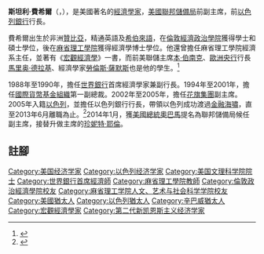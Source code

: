 {{Infobox officeholder
|name              = 斯坦利·費希爾
|original_name     = Stanley Fischer
|image             = Stanley Fischer (14152693510).jpg
|office            = [[聯邦儲備系統|聯邦儲備委員會副主席]]
|president         = [[巴拉克·歐巴馬|巴拉克·歐巴馬]]<br>[[唐納·川普|唐納·川普]]
|term_start        = 2014年6月16日
|term_end          = 2017年10月13日
|predecessor       = [[珍妮特·葉倫|珍妮特·葉倫]]
|successor         = ''空缺''
|office1           = [[以色列銀行|以色列銀行]]行長
|term_start1       = 2005年5月1日
|term_end1         = 2013年6月30日
|primeminister1    = [[艾里爾·夏隆|艾里爾·夏隆]]<br>[[埃胡德·奧爾默特|埃胡德·奧爾默特]]<br>[[本雅明·內塔尼亞胡|本雅明·內塔尼亞胡]]
|predecessor1      = {{link-en|大卫·克莱恩|David Klein (economist)}}
|successor1        = {{link-en|卡尔尼特·弗拉格|Karnit Flug}}
|office2           = [[國際貨幣基金組織|國際貨幣基金組織]]第一副總裁
|1blankname2       = 總裁
|1namedata2        = [[米歇尔·康德苏|米歇尔·康德苏]]<br>{{link-en|霍斯特·科勒|Horst Köhler}}
|term_start2       = 1994年9月1日
|term_end2         = 2001年8月31日
|predecessor2      = 職位設立
|successor2        = [[安妮·克鲁格|安妮·克鲁格]]
|office3           = [[世界銀行首席經濟師|世界銀行首席經濟師]]
|1blankname3       = 行長 
|1namedata3        = [[巴伯·B·科纳布尔|巴伯·B·科纳布尔]]
|term_start3       = 1988年1月
|term_end3         = 1990年8月
|predecessor3      = [[安妮·克鲁格|安妮·克鲁格]]
|successor3        = [[勞倫斯·薩默斯|勞倫斯·薩默斯]]
|birth_date        = {{birth date and age|1943|10|15}}
|birth_place       = [[北羅德西亞|北羅德西亞]][[馬札布卡|馬札布卡]]（今屬[[贊比亞|贊比亞]]）
|death_date        = 
|death_place       = 
|education         = [[倫敦政治經濟學院|倫敦政治經濟學院]] {{small|([[理學士|理學士]], [[理學碩士|理學碩士]])}}<br>[[麻省理工學院|麻省理工學院]] {{small|([[哲學博士|哲學博士]])}}
|signature         = Stanley Fischer (סטנלי פישר) Signature 2010.png
|module            = {{Infobox economist
|child             = yes
|field             = [[宏觀經濟學|宏觀經濟學]]
|school_tradition  = [[新興凱恩斯學派|新興凱恩斯學派]]
|doctoral_advisor  = [[Franklin_M._Fisher|Franklin M. Fisher]]<ref>{{cite thesis |last=Fisher |first=Stanley |date=1969 |title=Essays on assets and contingent commodities |type=Ph.D. |publisher=[[MIT|MIT]] |url=https://dspace.mit.edu/handle/1721.1/13873 |accessdate=25 May 2017 |archive-date=2019-10-28 |archive-url=https://web.archive.org/web/20191028101832/https://dspace.mit.edu/handle/1721.1/13873 |dead-url=no }}</ref>
|doctoral_students = [[Zvi_Bodie|Zvi Bodie]]<ref>{{cite thesis |last=Bodie |first=Zvi |date=1975 |title=Hedging against inflation |type=Ph.D. |publisher=[[MIT|MIT]] |url=http://library.mit.edu/item/000027143 |accessdate=23 May 2017}}</ref><br>[[Isher_Judge_Ahluwalia|Isher Judge Ahluwalia]]<ref>{{cite thesis |last=Ahluwalia |first=Isher Judge |date=1976 |title=A macro-econometric model of the Indian economy analyzing inflation during 1951-1973 |type=Ph.D. |publisher=[[MIT|MIT]] |url=http://library.mit.edu/item/000036081 |accessdate=30 May 2017}}</ref><br>[[Frederic_Mishkin|Frederic Mishkin]]<ref>{{cite thesis |last=Mishkin |first=Frederic Stanley |date=1976 |title=Illiquidity, the demand for consumer durables, and monetary policy |type=Ph.D. |publisher=[[MIT|MIT]] |url=http://library.mit.edu/item/000036096 |accessdate=24 May 2017}}</ref><br>[[Steven_M._Sheffrin|Steven M. Sheffrin]]<ref>{{cite thesis |last=Sheffrin |first=Steven M. |date=1976 |title=Rational expectations and employment fluctuations |type=Ph.D. |publisher=[[MIT|MIT]] |url=http://library.mit.edu/item/000029234 |accessdate=31 May 2017}}</ref><br>[[Olivier_Blanchard|Olivier Blanchard]]<ref>{{cite thesis |last=Blanchard |first=Olivier |date=1977 |title=Two essays on economic fluctuations |type=Ph.D. |publisher=[[MIT|MIT]] |url=http://library.mit.edu/item/000057369 |accessdate=1 February 2017}}</ref><br>[[本·伯南克|本·伯南克]]<ref>{{cite thesis |last=Bernanke |first=Ben |date=1979 |title=Long-term commitments, dynamic optimization, and the business cycle |type=[[Doctor_of_Philosophy|PhD]] |publisher=[[Massachusetts_Institute_of_Technology|Massachusetts Institute of Technology]] |url=https://dspace.mit.edu/bitstream/handle/1721.1/29839/05915220-MIT.pdf?sequence=2 |accessdate=23 October 2016 |archive-date=2017-08-16 |archive-url=https://web.archive.org/web/20170816224703/http://dspace.mit.edu/bitstream/handle/1721.1/29839/05915220-MIT.pdf?sequence=2 |dead-url=no }}</ref><br>[[David_Hsieh|David Hsieh]]<ref>{{cite thesis |last=Hsieh |first=David Arthur |date=1981 |title=Expectations and efficiencies in international markets |type=Ph.D. |publisher=[[MIT|MIT]] |url=http://library.mit.edu/item/000117075 |accessdate=27 May 2017 |archive-date=2020-01-24 |archive-url=https://web.archive.org/web/20200124190227/http://library.mit.edu/item/000117075 |dead-url=no }}</ref><br>[[Kenneth_D._West|Kenneth D. West]]<ref>{{cite thesis |last=West |first=Kenneth D. |date=1983 |title=Inventory models and backlog costs : an empirical investigation |type=Ph.D. |publisher=[[MIT|MIT]] |url=https://dspace.mit.edu/bitstream/handle/1721.1/15498/11248849-MIT.pdf?sequence=2 |accessdate=16 March 2017 |archive-date=2017-08-19 |archive-url=https://web.archive.org/web/20170819105419/http://dspace.mit.edu/bitstream/handle/1721.1/15498/11248849-MIT.pdf?sequence=2 |dead-url=no }}</ref><br>[[Greg_Mankiw|Greg Mankiw]]<ref>{{cite web |title=A Profile of Stanley Fischer |url=http://gregmankiw.blogspot.jp/2013/02/a-profile-of-stanley-fischer.html |publisher=GREG MANKIW'S BLOG |date=September 19, 2016 |access-date=2017-11-04 |archive-date=2017-02-14 |archive-url=https://web.archive.org/web/20170214232224/http://gregmankiw.blogspot.jp/2013/02/a-profile-of-stanley-fischer.html |dead-url=no }}</ref><br>[[Jeffrey_Miron|Jeffrey Miron]]<ref>{{cite thesis |last=Miron |first=Jeffrey Alan |date= 1984 |title=The economics of seasonal time series |type=Ph.D. |publisher=[[MIT|MIT]] |url=http://library.mit.edu/item/000219612 |accessdate=27 May 2017}}</ref><br>[[Mark_Bils|Mark Bils]]<ref>{{cite thesis |last=Bils |first=Mark |date=1985 |title=Essays on the cyclical behavior of cost and price |type=Ph.D. |publisher=[[MIT|MIT]] |url=http://library.mit.edu/item/000239735 |accessdate=27 May 2017}}</ref><br>[[David_Romer|David Romer]]<ref>{{cite thesis |last=Romer |first=David |date=1985 |title=General equilibrium analysis of government financial policies |type=Ph.D. |publisher=[[MIT|MIT]] |url=http://library.mit.edu/item/000241700 |accessdate=24 May 2017}}</ref><br>[[Ricardo_J._Caballero|Ricardo J. Caballero]]<ref>{{cite thesis |last=Caballero |first=Ricardo J. |date=1988 |title=The Stochastic Behavior of Consumption and Savings |type=Ph.D. |publisher=[[MIT|MIT]] |url=https://dspace.mit.edu/bitstream/handle/1721.1/99793/20002978-MIT.pdf?sequence=1#page=4 |accessdate=17 October 2016 |archive-date=2017-08-17 |archive-url=https://web.archive.org/web/20170817063031/http://dspace.mit.edu/bitstream/handle/1721.1/99793/20002978-MIT.pdf?sequence=1#page=4 |dead-url=no }}</ref><br>[[D._Nathan_Sheets|D. Nathan Sheets]]<ref>{{cite thesis |last=Sheets |first=D. Nathan |date=1993 |title=Essays in intersectoral economics: exchange rates, public capital and productivity |type=Ph.D. |publisher=[[MIT|MIT]] |url=https://dspace.mit.edu/handle/1721.1/12708 |accessdate=27 May 2017 |archive-date=2020-08-07 |archive-url=https://web.archive.org/web/20200807112039/https://dspace.mit.edu/handle/1721.1/12708 |dead-url=no }}</ref><br>[[Ilan_Goldfajn|Ilan Goldfajn]]<ref>{{cite thesis |last=Goldfajn |first=Ilan |date=1995 |title=On public debt and exchange rates |type=Ph.D. |publisher=[[MIT|MIT]] |url=https://dspace.mit.edu/handle/1721.1/11082 |accessdate=25 May 2017 |archive-date=2020-08-07 |archive-url=https://web.archive.org/web/20200807082057/https://dspace.mit.edu/handle/1721.1/11082 |dead-url=no }}</ref>}}
}}
'''斯坦利·費希爾'''（{{lang-en|Stanley Fischer}}，{{bd|1943年|10月15日|catIdx=F}}），是美國著名的[[經濟學家|經濟學家]]，[[美國聯邦儲備局|美國聯邦儲備局]]前副主席，前[[以色列銀行|以色列銀行]]行長。

費希爾出生於非洲[[贊比亞|贊比亞]]，精通英語及[[希伯來語|希伯來語]]，在[[倫敦經濟政治學院|倫敦經濟政治學院]]獲得學士和碩士學位，後在[[麻省理工學院|麻省理工學院]]獲得經濟學博士學位。他還曾擔任麻省理工學院經濟系主任，並著有《[[宏觀經濟學|宏觀經濟學]]》一書，而前美聯儲主席[[本·伯南克|本·伯南克]]、[[歐洲央行|歐洲央行]]行長[[馬里奥·德拉基|馬里奥·德拉基]]、經濟學家[[勞倫斯·薩默斯|勞倫斯·薩默斯]]也是他的學生。<ref>{{Cite web |url=http://news.xinhuanet.com/fortune/2014-01/13/c_125993711.htm |title=新華網：伯南克導師費希爾獲提名 出任美聯儲副主席 |access-date=2016-05-18 |archive-date=2016-09-27 |archive-url=https://web.archive.org/web/20160927164047/http://news.xinhuanet.com/fortune/2014-01/13/c_125993711.htm |dead-url=no }}</ref>

1988年至1990年，擔任[[世界銀行|世界銀行]]首席經濟學家兼副行長。1994年至2001年，擔任[[國際貨幣基金組織|國際貨幣基金組織]]第一副總裁。2002年至2005年，擔任[[花旗集團|花旗集團]]副主席。2005年入籍[[以色列|以色列]]，並擔任以色列銀行行長，帶領以色列成功渡過[[金融海嘯|金融海嘯]]，直至2013年6月離職為止。<ref>{{Cite web |url=http://news.163.com/14/0111/10/9IA66LDH00014JB5.html |title=網易：美聯儲副主席人選斯坦利·費希爾 |access-date=2014-01-19 |archive-date=2018-10-04 |archive-url=https://web.archive.org/web/20181004204828/http://news.163.com/14/0111/10/9IA66LDH00014JB5.html |dead-url=no }}</ref>2014年1月，獲[[美國總統|美國總統]][[奧巴馬|奧巴馬]]提名為聯邦儲備局候任副主席，接替升做主席的[[珍妮特·耶倫|珍妮特·耶倫]]。

==註腳==
<references />
{{Keynesians}}

{{Authority control}}
{{DEFAULTSORT:Fischer, Stanley}}
[[Category:美国经济学家|Category:美国经济学家]]
[[Category:以色列经济学家|Category:以色列经济学家]]
[[Category:美国文理科学院院士|Category:美国文理科学院院士]]
[[Category:世界銀行首席經濟師|Category:世界銀行首席經濟師]]
[[Category:麻省理工學院教師|Category:麻省理工學院教師]]
[[Category:倫敦政治經濟學院校友|Category:倫敦政治經濟學院校友]]
[[Category:麻省理工学院人文、艺术与社会科学学院校友|Category:麻省理工学院人文、艺术与社会科学学院校友]]
[[Category:美國猶太人|Category:美國猶太人]]
[[Category:以色列猶太人|Category:以色列猶太人]]
[[Category:辛巴威猶太人|Category:辛巴威猶太人]]
[[Category:宏觀經濟學家|Category:宏觀經濟學家]]
[[Category:第二代新凯恩斯主义经济学家|Category:第二代新凯恩斯主义经济学家]]